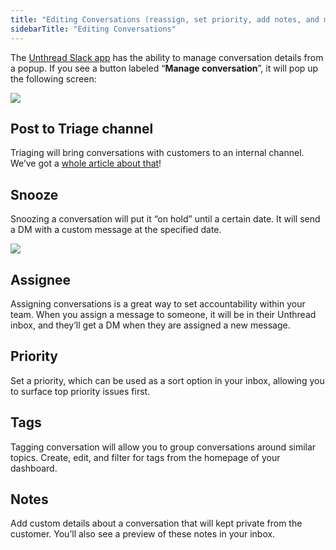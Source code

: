 ```yaml
---
title: "Editing Conversations (reassign, set priority, add notes, and more)"
sidebarTitle: "Editing Conversations"
---
```


The
[Unthread Slack app](/settingupaccount/addingunthread)
has the ability to manage conversation details from a popup. If you see a button
labeled “**Manage conversation**”, it will pop up the following screen:

![](/images/editing-convo-1.png)

## Post to Triage channel

Triaging will bring conversations with customers to an internal channel. We’ve
got a
[whole article about that](/convosslack/triagingissues)!

## Snooze

Snoozing a conversation will put it “on hold” until a certain date. It will send
a DM with a custom message at the specified date.

![](/images/editing-convos-2.png)

## Assignee

Assigning conversations is a great way to set accountability within your team.
When you assign a message to someone, it will be in their Unthread inbox, and
they’ll get a DM when they are assigned a new message.

## Priority

Set a priority, which can be used as a sort option in your inbox, allowing you
to surface top priority issues first.

## Tags

Tagging conversation will allow you to group conversations around similar
topics. Create, edit, and filter for tags from the homepage of your dashboard.

## Notes

Add custom details about a conversation that will kept private from the
customer. You’ll also see a preview of these notes in your inbox.
